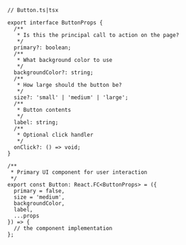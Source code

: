 ```tsx
// Button.ts|tsx

export interface ButtonProps {
  /**
   * Is this the principal call to action on the page?
   */
  primary?: boolean;
  /**
   * What background color to use
   */
  backgroundColor?: string;
  /**
   * How large should the button be?
   */
  size?: 'small' | 'medium' | 'large';
  /**
   * Button contents
   */
  label: string;
  /**
   * Optional click handler
   */
  onClick?: () => void;
}

/**
 * Primary UI component for user interaction
 */
export const Button: React.FC<ButtonProps> = ({
  primary = false,
  size = 'medium',
  backgroundColor,
  label,
  ...props
}) => {
  // the component implementation
};
```